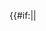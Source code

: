 {{userbox
| logo-background = #F7F7F7
| info-background = #A5C3FF
| logo = [[Berkas:Zorin Logomark.svg|40px]]
| logo-size = 6
| info = <center>Pengguna ini menggunakan sistem operasi '''[[Zorin OS]]'''
}}
{{#if:{{{kat|}}}||<includeonly>
